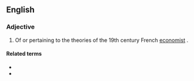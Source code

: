 ==English==

===Adjective===
{{en-adj}}

# {{economics}} Of or pertaining to the theories of the 19th century French [[economist]] {{w|Léon Walras}}.

====Related terms====
*{{w|Walrasian auction}}
*{{w|Walras' law}}